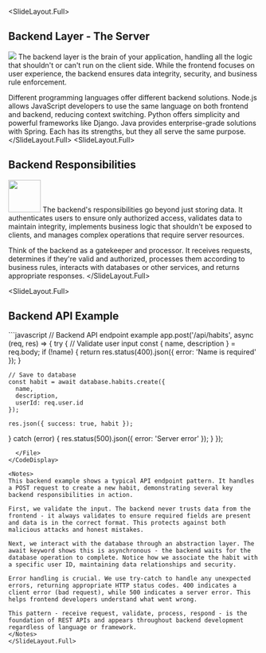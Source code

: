 
<SlideLayout.Full>
## Backend Layer - The Server

<FlexBox justifyContent="space-around" alignItems="flex-start">
  <Image 
    src="https://ctp-presentation-media.s3.us-east-2.amazonaws.com/Full+Stack+Web+Development+-+visual+selection+(6).svg"
  />
</FlexBox>

<Notes>
The backend layer is the brain of your application, handling all the logic that shouldn't or can't run on the client side. While the frontend focuses on user experience, the backend ensures data integrity, security, and business rule enforcement.

Different programming languages offer different backend solutions. Node.js allows JavaScript developers to use the same language on both frontend and backend, reducing context switching. Python offers simplicity and powerful frameworks like Django. Java provides enterprise-grade solutions with Spring. Each has its strengths, but they all serve the same purpose.
</Notes>
</SlideLayout.Full>
<SlideLayout.Full>
## Backend Responsibilities
<Image 
    src="https://ctp-presentation-media.s3.us-east-2.amazonaws.com/Full+Stack+Web+Development+-+visual+selection+(3).svg"
    height="65vh"
  />
<Notes>
The backend's responsibilities go beyond just storing data. It authenticates users to ensure only authorized access, validates data to maintain integrity, implements business logic that shouldn't be exposed to clients, and manages complex operations that require server resources.

Think of the backend as a gatekeeper and processor. It receives requests, determines if they're valid and authorized, processes them according to business rules, interacts with databases or other services, and returns appropriate responses.
</Notes>
</SlideLayout.Full>

<SlideLayout.Full>
## Backend API Example

<CodeDisplay>
  <File name="backend-example.js">
```javascript
// Backend API endpoint example
app.post('/api/habits', async (req, res) => {
  try {
    // Validate user input
    const { name, description } = req.body;
    if (!name) {
      return res.status(400).json({ error: 'Name is required' });
    }
    
    // Save to database
    const habit = await database.habits.create({
      name,
      description,
      userId: req.user.id
    });
    
    res.json({ success: true, habit });
  } catch (error) {
    res.status(500).json({ error: 'Server error' });
  }
});
```
  </File>
</CodeDisplay>

<Notes>
This backend example shows a typical API endpoint pattern. It handles a POST request to create a new habit, demonstrating several key backend responsibilities in action.

First, we validate the input. The backend never trusts data from the frontend - it always validates to ensure required fields are present and data is in the correct format. This protects against both malicious attacks and honest mistakes.

Next, we interact with the database through an abstraction layer. The await keyword shows this is asynchronous - the backend waits for the database operation to complete. Notice how we associate the habit with a specific user ID, maintaining data relationships and security.

Error handling is crucial. We use try-catch to handle any unexpected errors, returning appropriate HTTP status codes. 400 indicates a client error (bad request), while 500 indicates a server error. This helps frontend developers understand what went wrong.

This pattern - receive request, validate, process, respond - is the foundation of REST APIs and appears throughout backend development regardless of language or framework.
</Notes>
</SlideLayout.Full>